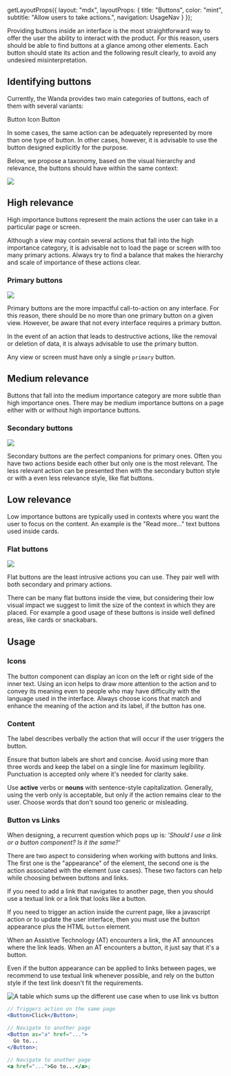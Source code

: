 
  getLayoutProps({
    layout: "mdx",
    layoutProps: {
      title: "Buttons",
      color: "mint",
      subtitle: "Allow users to take actions.",
      navigation: UsageNav
    }
  });

Providing buttons inside an interface is the most straightforward way to offer the user the ability to interact with the product. For this reason, users should be able to find buttons at a glance among other elements. Each button should state its action and the following result clearly, to avoid any undesired misinterpretation.

## Identifying buttons

Currently, the Wanda provides two main categories of buttons, each of them with several variants:

<List as="ol">
  <ListLi>Button</ListLi>
  <ListLi>Icon Button</ListLi>
</List>

In some cases, the same action can be adequately represented by more than one type of button. In other cases, however, it is advisable to use the button designed explicitly for the purpose.

Below, we propose a taxonomy, based on the visual hierarchy and relevance, the buttons should have within the same context:

![](https://figmage.com/images/TaJZ18bTfqKoc9e9EcFUX.png)

## High relevance

High importance buttons represent the main actions the user can take in a particular page or screen.

Although a view may contain several actions that fall into the high importance category, it is advisable not to load the page or screen with too many primary actions. Always try to find a balance that makes the hierarchy and scale of importance of these actions clear.

### Primary buttons

![](https://figmage.com/images/t_HCGmFOwntGWEFLpKxq8.png)

Primary buttons are the more impactful call-to-action on any interface. For this reason, there should be no more than one primary button on a given view. However, be aware that not every interface requires a primary button.

In the event of an action that leads to destructive actions, like the removal or deletion of data, it is always advisable to use the primary button.

<Snackbar title="Note" kind="warning">Any view or screen must have only a single `primary` button.</Snackbar>

## Medium relevance

Buttons that fall into the medium importance category are more subtle than high importance ones. There may be medium importance buttons on a page either with or without high importance buttons.

### Secondary buttons

![](https://figmage.com/images/DQjWveK2p2aefgl3gKkmN.png)

Secondary buttons are the perfect companions for primary ones. Often you have two actions beside each other but only one is the most relevant. The less relevant action can be presented then with the secondary button style or with a even less relevance style, like flat buttons.

## Low relevance

Low importance buttons are typically used in contexts where you want the user to focus on the content. An example is the "Read more..." text buttons used inside cards.

### Flat buttons

![](https://figmage.com/images/O6YiNXtSoo6S2f3RzRh8e.png)

Flat buttons are the least intrusive actions you can use. They pair well with both secondary and primary actions.

There can be many flat buttons inside the view, but considering their low visual impact we suggest to limit the size of the context in which they are placed. For example a good usage of these buttons is inside well defined areas, like cards or snackabars.

## Usage

### Icons

The button component can display an icon on the left or right side of the inner text. Using an icon helps to draw more attention to the action and to convey its meaning even to people who may have difficulty with the language used in the interface. Always choose icons that match and enhance the meaning of the action and its label, if the button has one.

<Stack direction="row" columnGap={24}>
  <HintCard isBad image="https://figmage.com/images/_g0FpihvTyCulB0Fooeaz.png" />
  <HintCard image="https://figmage.com/images/WK1W9BZSXW-QnmsTbvxEu.png" />
</Stack>

### Content

The label describes verbally the action that will occur if the user triggers the button.

Ensure that button labels are short and concise. Avoid using more than three words and keep the label on a single line for maximum legibility. Punctuation is accepted only where it's needed for clarity sake.

<Stack direction="row" columnGap={24}>
  <HintCard isBad image="https://figmage.com/images/JQE971SNu1rAAaD5mQqBE.png" />
  <HintCard image="https://figmage.com/images/bQzc_FANakfejkxa7ONha.png" />
</Stack>

Use **active** verbs or **nouns** with sentence-style capitalization. Generally, using the verb only is acceptable, but only if the action remains clear to the user. Choose words that don't sound too generic or misleading.

<Stack direction="row" columnGap={24}>
  <HintCard isBad image="https://figmage.com/images/702VNOybwdORMi7sgE0HN.png" />
  <HintCard image="https://figmage.com/images/USeX-mnP9xQmwbfnLjEEi.png" />
</Stack>

### Button vs Links

When designing, a recurrent question which pops up is: _'Should I use a link or a button component? Is it the same?'_

There are two aspect to considering when working with buttons and links. The first one is the "appearance" of the element, the second one is the action associated with the element (use cases). These two factors can help while choosing between buttons and links.

If you need to add a link that navigates to another page, then you should use a textual link or a link that looks like a button.

If you need to trigger an action inside the current page, like a javascript action or to update the user interface, then you must use the button appearance plus the HTML `button` element.

When an Assistive Technology (AT) encounters a link, the AT announces where the link leads. When an AT encounters a button, it just say that it's a button.

Even if the button appearance can be applied to links between pages, we recommend to use textual link whenever possible, and rely on the button style if the text link doesn't fit the requirements.

![A table which sums up the different use case when to use link vs button](https://figmage.com/images/d87IRqT8i-_EyrMo2997c.png)


```jsx
// Triggers action on the same page
<Button>Click</Button>;

// Navigate to another page
<Button as="a" href="...">
  Go to...
</Button>;

// Navigate to another page
<a href="...">Go to...</a>;
```
